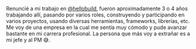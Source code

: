 Renuncié a mi trabajo en [@hellobuild](https://hellobuild.co), fueron aproximadamente 3 o 4 años trabajando allí, pasando por varios roles, construyendo y participando en varios proyectos, usando diversas herramientas, frameworks, librerías, etc. Me voy de una empresa en la cual me sentía muy cómodo y pude avanzar bastante en mi carrera profesional. La persona que más voy a extrañar es a mi jefe y al PM 😅.

<!--
Mi síndrome del impostor está al 100% en este momento, no se si tengo un perfil "atractivo" para las empresas o si voy a conseguir un trabajo con las condiciones que tenía tan fácilmente. El reto está en aprender y mejorar en muchas cosas antes de lanzarme a conseguir un nuevo trabajo.

Mi salud no está bien en este momento, esta fue la principal causa por la cual decidí dejar mi trabajo. Hoy empieza una nueva aventura, vamos a ver que pasa y como avanzan las cosas...
 -->
